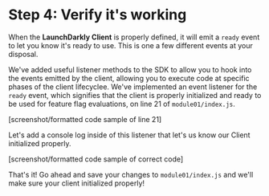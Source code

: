 
# Step 4: Verify it's working

When the **LaunchDarkly Client** is properly defined, it will emit a `ready` event to let you know it's ready to use. This is one a few different events at your disposal.

We've added useful listener methods to the SDK to allow you to hook into the events emitted by the client, allowing you to execute code at specific phases of the client lifecyclee. We've implemented an event listener for the `ready` event, which signifies that the client is properly initialized and ready to be used for feature flag evaluations, on line 21 of `module01/index.js`.

[screenshot/formatted code sample of line 21]

Let's add a console log inside of this listener that let's us know our Client initialized properly.

[screenshot/formatted code sample of correct code]

That's it! Go ahead and save your changes to `module01/index.js` and we'll make sure your client initialized properly!

<SDKSetupModule moduleId="1" />